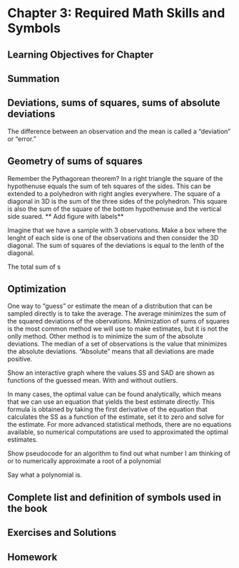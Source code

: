 # Chapter 3:  Required Math Skills and Symbols {#ch.math}

## Learning Objectives for Chapter

## Summation
## Deviations, sums of squares, sums of absolute deviations

The difference between an observation and the mean is called a "deviation" or "error."



## Geometry of sums of squares

Remember the Pythagorean theorem? In a right triangle the square of the hypothenuse equals the sum of teh squares of the sides. This can be extended to a polyhedron with right angles everywhere. The square of a diagonal in 3D is the sum of the three sides of the polyhedron. This square is also the sum of the square of the bottom hypothenuse and the vertical side suared. ** Add figure with labels** 

Imagine that we have a sample with 3 observations. Make a box where the lenght of each side is one of the observations and then consider the 3D diagonal. The sum of squares of the deviations is equal to the lenth of the diagonal.

The total sum of s

## Optimization

One way to "guess" or estimate the mean of a distribution that can be sampled directly is to take the average. The average minimizes the sum of the squared deviations of the obervations. Minimization of sums of squares is the most common method we will use to make estimates, but it is not the onlly method. Other method is to minimize the sum of the absolute deviations. The median of a set of observations is the value that minimizes the absolute deviations. "Absolute" means that all deviations are made positive.

Show an interactive graph where the values SS and SAD are shown as functions of the guessed mean. With and without outliers.

In many cases, the optimal value can be found analytically, which means that we can use an equation that yields the best estimate directly. This formula is obtained by taking the first derivative of the equation that calculates the SS as a function of the estimate, set it to zero and solve for the estimate. For more advanced statistical methods, there are no equations available, so numerical computations are used to approximated the optimal estimates.

Show pseudocode for an algorithm to find out what number I am thinking of or to numerically approximate a root of a polynomial

Say what a polynomial is.

## Complete list and definition of symbols used in the book



## Exercises and Solutions

## Homework

